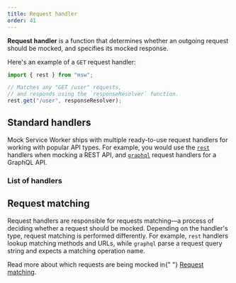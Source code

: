 ```yaml
---
title: Request handler
order: 41
---
```


**Request handler** is a function that determines whether an outgoing request should be mocked, and specifies its mocked response.

Here's an example of a `GET` request handler:

```js showLineNumbers
import { rest } from "msw";

// Matches any "GET /user" requests,
// and responds using the `responseResolver` function.
rest.get("/user", responseResolver);
```

## Standard handlers

Mock Service Worker ships with multiple ready-to-use request handlers for working with popular API types. For example, you would use the [`rest`](/docs/api/rest) handlers when mocking a REST API, and [`graphql`](/docs/api/graphql) request handlers for a GraphQL API.

### List of handlers

<PageLink title="rest" url="/docs/api/rest" />
<PageLink title="graphql" url="/docs/api/graphql" />

## Request matching

Request handlers are responsible for requests matching—a process of deciding whether a request should be mocked. Depending on the handler's type, request matching is performed differently. For example, `rest` handlers lookup matching methods and URLs, while `graphql` parse a request query string and expects a matching operation name.

<Hint>
  Read more about which requests are being mocked in{" "}
  <a href="/docs/basics/request-matching">Request matching</a>.
</Hint>
